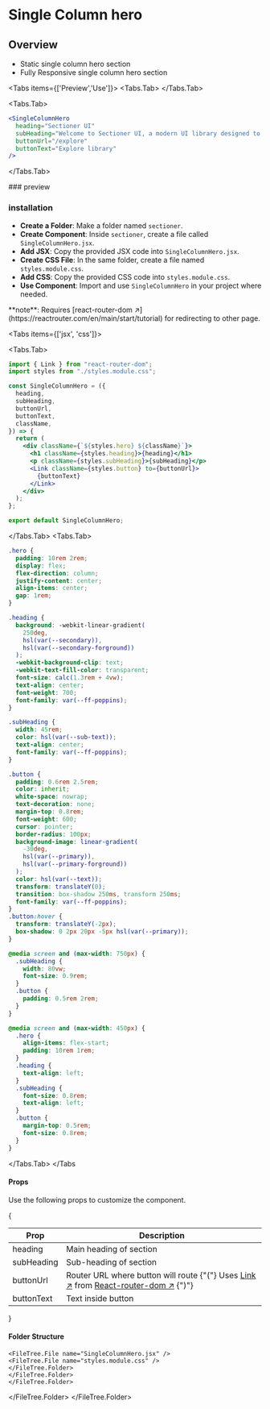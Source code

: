 # Single Column hero


## Overview 

- Static single column hero section
- Fully Responsive single column hero section

<Tabs items={['Preview','Use']}>
  <Tabs.Tab>
  <ComponentWrapper>
    <SingleColumnHero
      heading="Sectioner UI"
      subHeading="Welcome to Sectioner UI, a modern UI library designed to make your web designing faster! this UI library contains jsx and module.css code sections!"
      buttonUrl="/explore"
      buttonText="Explore library"
    />
  </ComponentWrapper>
  </Tabs.Tab>

  <Tabs.Tab>
  
```jsx showLineNumbers filename="app.jsx" copy
<SingleColumnHero
  heading="Sectioner UI"
  subHeading="Welcome to Sectioner UI, a modern UI library designed to make your web designing faster! this UI library contains jsx and module.css code sections!"
  buttonUrl="/explore"
  buttonText="Explore library"
/>
```
  </Tabs.Tab>
  
  </Tabs>
### preview


### installation



- **Create a Folder**: Make a folder named `sectioner`.
- **Create Component**: Inside `sectioner`, create a file called `SingleColumnHero.jsx`.
- **Add JSX**: Copy the provided JSX code into `SingleColumnHero.jsx`.
- **Create CSS File**: In the same folder, create a file named `styles.module.css`.
- **Add CSS**: Copy the provided CSS code into `styles.module.css`.
- **Use Component**: Import and use `SingleColumnHero` in your project where needed.

 
<Callout type="warning" emoji="⚠">
**note**: Requires [react-router-dom ↗](https://reactrouter.com/en/main/start/tutorial) for redirecting to other page.
</Callout>


<Tabs items={['jsx', 'css']}>
  
  <Tabs.Tab>

```jsx showLineNumbers filename="sectioner/singleColumnHero/SingleColumnHero.jsx" copy
import { Link } from "react-router-dom";
import styles from "./styles.module.css";

const SingleColumnHero = ({
  heading,
  subHeading,
  buttonUrl,
  buttonText,
  className,
}) => {
  return (
    <div className={`${styles.hero} ${className}`}>
      <h1 className={styles.heading}>{heading}</h1>
      <p className={styles.subHeading}>{subHeading}</p>
      <Link className={styles.button} to={buttonUrl}>
        {buttonText}
      </Link>
    </div>
  );
};

export default SingleColumnHero;
```

  </Tabs.Tab>
  <Tabs.Tab>
  ```css showLineNumbers filename="sectioner/singleColumnHero/styles.module.css" copy
  .hero {
    padding: 10rem 2rem;
    display: flex;
    flex-direction: column;
    justify-content: center;
    align-items: center;
    gap: 1rem;
  }

  .heading {
    background: -webkit-linear-gradient(
      250deg,
      hsl(var(--secondary)),
      hsl(var(--secondary-forground))
    );
    -webkit-background-clip: text;
    -webkit-text-fill-color: transparent;
    font-size: calc(1.3rem + 4vw);
    text-align: center;
    font-weight: 700;
    font-family: var(--ff-poppins);
  }

  .subHeading {
    width: 45rem;
    color: hsl(var(--sub-text));
    text-align: center;
    font-family: var(--ff-poppins);
  }

  .button {
    padding: 0.6rem 2.5rem;
    color: inherit;
    white-space: nowrap;
    text-decoration: none;
    margin-top: 0.8rem;
    font-weight: 600;
    cursor: pointer;
    border-radius: 100px;
    background-image: linear-gradient(
      -30deg,
      hsl(var(--primary)),
      hsl(var(--primary-forground))
    );
    color: hsl(var(--text));
    transform: translateY(0);
    transition: box-shadow 250ms, transform 250ms;
    font-family: var(--ff-poppins);
  }
  .button:hover {
    transform: translateY(-2px);
    box-shadow: 0 2px 20px -5px hsl(var(--primary));
  }

  @media screen and (max-width: 750px) {
    .subHeading {
      width: 80vw;
      font-size: 0.9rem;
    }
    .button {
      padding: 0.5rem 2rem;
    }
  }

  @media screen and (max-width: 450px) {
    .hero {
      align-items: flex-start;
      padding: 10rem 1rem;
    }
    .heading {
      text-align: left;
    }
    .subHeading {
      font-size: 0.8rem;
      text-align: left;
    }
    .button {
      margin-top: 0.5rem;
      font-size: 0.8rem;
    }
  }
```
  </Tabs.Tab>
</Tabs

>

#### Props

Use the following props to customize the component.

{<table className="nx-mt-6 nx-p-0 first:nx-mt-0">
  <thead>
    <tr>
      <th align="center">Prop</th>
      <th align="center">Description</th>
    </tr>
  </thead>
  <tbody>
  <tr>
      <td>heading</td>
      <td>Main heading of section</td>
    </tr>
    <tr>
      <td>subHeading</td>
      <td>Sub-heading of section</td>
    </tr>
    <tr>
      <td>buttonUrl</td>
      <td>Router URL where button will route {"("} Uses <a target="_blank" href="https://reactrouter.com/en/main/components/link">Link ↗</a> from <a target="_blank" href="https://reactrouter.com/en/main/start/tutorial">React-router-dom ↗</a> {")"}</td>
    </tr>
    <tr>
      <td>buttonText</td>
      <td>Text inside button</td>
    </tr>
  </tbody>
</table>
}

#### Folder Structure

 
<FileTree>
  <FileTree.Folder name="your-project" defaultOpen>
  <FileTree.Folder name="src" defaultOpen>
    <FileTree.Folder name="components" defaultOpen>
    <FileTree.Folder name="sectioner" defaultOpen>
      <FileTree.Folder name="singleColumnHero" defaultOpen>
        
    <FileTree.File name="SingleColumnHero.jsx" />
    <FileTree.File name="styles.module.css" />
    </FileTree.Folder>  
    </FileTree.Folder>
    </FileTree.Folder>
    
    
  </FileTree.Folder>
  </FileTree.Folder>
</FileTree>